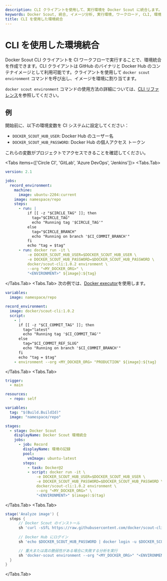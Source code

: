 ```yaml
---
description: CLI クライアントを使用して、実行環境を Docker Scout に統合します。
keywords: Docker Scout, 統合, イメージ分析, 実行環境, ワークロード, CLI, 環境
title: CLI を使用した環境統合
---
```



# CLI を使用した環境統合

Docker Scout CLI クライアントを CI ワークフローで実行することで、環境統合を作成できます。CLI クライアントは GitHub のバイナリと Docker Hub のコンテナイメージとして利用可能です。クライアントを使用して `docker scout environment` コマンドを呼び出し、イメージを環境に割り当てます。

`docker scout environment` コマンドの使用方法の詳細については、[CLI リファレンス](https://docs.docker.com/reference/cli/docker/scout/environment/)を参照してください。

## 例

開始前に、以下の環境変数を CI システムに設定してください：

- `DOCKER_SCOUT_HUB_USER`: Docker Hub のユーザー名
- `DOCKER_SCOUT_HUB_PASSWORD`: Docker Hub の個人アクセス トークン

これらの変数がプロジェクトでアクセスできることを確認してください。

<Tabs items={['Circle CI', 'GitLab', 'Azure DevOps', 'Jenkins']}>
  <Tabs.Tab>
  ```yaml
  version: 2.1

  jobs:
    record_environment:
      machine:
        image: ubuntu-2204:current
      image: namespace/repo
      steps:
        - run: |
            if [[ -z "$CIRCLE_TAG" ]]; then
              tag="$CIRCLE_TAG"
              echo "Running tag '$CIRCLE_TAG'"
            else
              tag="$CIRCLE_BRANCH"
              echo "Running on branch '$CI_COMMIT_BRANCH'"
            fi    
            echo "tag = $tag"
        - run: docker run -it \
            -e DOCKER_SCOUT_HUB_USER=$DOCKER_SCOUT_HUB_USER \
            -e DOCKER_SCOUT_HUB_PASSWORD=$DOCKER_SCOUT_HUB_PASSWORD \
            docker/scout-cli:1.0.2 environment \
            --org "<MY_DOCKER_ORG>" \
            "<ENVIRONMENT>" ${image}:${tag}
  ```
  </Tabs.Tab>
  <Tabs.Tab>
  次の例では、[Docker executor](https://docs.gitlab.com/runner/executors/docker.html)を使用します。

  ```yaml
  variables:
    image: namespace/repo

  record_environment:
    image: docker/scout-cli:1.0.2
    script:
      - |
        if [[ -z "$CI_COMMIT_TAG" ]]; then
          tag="latest"
          echo "Running tag '$CI_COMMIT_TAG'"
        else
          tag="$CI_COMMIT_REF_SLUG"
          echo "Running on branch '$CI_COMMIT_BRANCH'"
        fi    
        echo "tag = $tag"
      - environment --org <MY_DOCKER_ORG> "PRODUCTION" ${image}:${tag}
  ```
  </Tabs.Tab>
  <Tabs.Tab>
  ```yaml
  trigger:
    - main

  resources:
    - repo: self

  variables:
    tag: "$(Build.BuildId)"
    image: "namespace/repo"

  stages:
    - stage: Docker Scout
      displayName: Docker Scout 環境統合
      jobs:
        - job: Record
          displayName: 環境の記録
          pool:
            vmImage: ubuntu-latest
          steps:
            - task: Docker@2
            - script: docker run -it \
                -e DOCKER_SCOUT_HUB_USER=$DOCKER_SCOUT_HUB_USER \
                -e DOCKER_SCOUT_HUB_PASSWORD=$DOCKER_SCOUT_HUB_PASSWORD \
                docker/scout-cli:1.0.2 environment \
                --org "<MY_DOCKER_ORG>" \
                "<ENVIRONMENT>" $(image):$(tag)
  ```
  </Tabs.Tab>
  <Tabs.Tab>
  ```groovy
  stage('Analyze image') {
    steps {
        // Docker Scout のインストール
        sh 'curl -sSfL https://raw.githubusercontent.com/docker/scout-cli/main/install.sh | sh -s -- -b /usr/local/bin'
        
        // Docker Hub にログイン
        sh 'echo $DOCKER_SCOUT_HUB_PASSWORD | docker login -u $DOCKER_SCOUT_HUB_USER --password-stdin'

        // 重大または高の脆弱性がある場合に失敗する分析を実行
        sh 'docker-scout environment --org "<MY_DOCKER_ORG>" "<ENVIRONMENT>" $IMAGE_TAG'
    }
  }
  ```
  </Tabs.Tab>
</Tabs>
